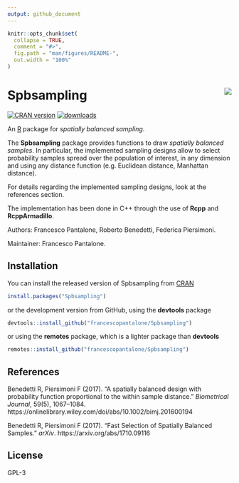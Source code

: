 ```yaml
---
output: github_document
---
```


<!-- README.md is generated from README.Rmd. Please edit that file -->

```r
knitr::opts_chunk$set(
  collapse = TRUE,
  comment = "#>",
  fig.path = "man/figures/README-",
  out.width = "100%"
)
```
# Spbsampling <img src="man/figures/logo.png" align="right" />

[![CRAN version](http://www.r-pkg.org/badges/version/Spbsampling)](https://cran.r-project.org/package=Spbsampling)
[![downloads](https://cranlogs.r-pkg.org/badges/Spbsampling)](https://cran.r-project.org/package=Spbsampling)

An [R](https://www.r-project.org) package for *spatially balanced sampling*.

The **Spbsampling** package provides functions to draw *spatially balanced samples*. In particular, the implemented sampling designs allow to select probability samples spread over the population of interest, in any dimension and using any distance function (e.g. Euclidean distance, Manhattan distance).

For details regarding the implemented sampling designs, look at the references section.

The implementation has been done in C++ through the use of **Rcpp** and **RcppArmadillo**.

Authors: Francesco Pantalone, Roberto Benedetti, Federica Piersimoni.

Maintainer: Francesco Pantalone.

## Installation

You can install the released version of Spbsampling from [CRAN](https://CRAN.R-project.org)

```r
install.packages("Spbsampling")
```

or the development version from GitHub, using the **devtools** package

```r
devtools::install_github("francescopantalone/Spbsampling")
```

or using the **remotes** package, which is a lighter package than **devtools**

```r
remotes::install_github("francescopantalone/Spbsampling")
```

## References

Benedetti R, Piersimoni F (2017). “A spatially balanced design with probability function proportional to the within sample distance.” *Biometrical Journal*, 59(5), 1067–1084. https://onlinelibrary.wiley.com/doi/abs/10.1002/bimj.201600194

Benedetti R, Piersimoni F (2017). “Fast Selection of Spatially Balanced Samples.” *arXiv*. https://arxiv.org/abs/1710.09116

## License

GPL-3


